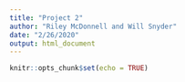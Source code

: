 ```yaml
---
title: "Project 2"
author: "Riley McDonnell and Will Snyder"
date: "2/26/2020"
output: html_document
---
```


```r
knitr::opts_chunk$set(echo = TRUE)
```

